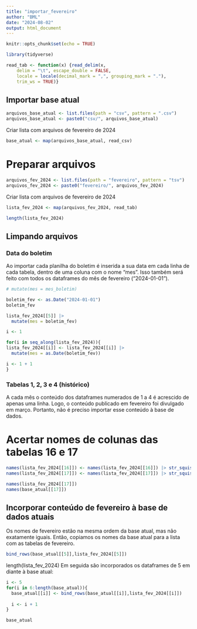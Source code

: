 ```yaml
---
title: "importar_fevereiro"
author: "BML"
date: "2024-08-02"
output: html_document
---
```


```r
knitr::opts_chunk$set(echo = TRUE)
```
```r
library(tidyverse)
```

```r
read_tab <- function(x) {read_delim(x, 
    delim = "\t", escape_double = FALSE, 
    locale = locale(decimal_mark = ",", grouping_mark = "."), 
    trim_ws = TRUE)}
```

## Importar base atual

```r
arquivos_base_atual <- list.files(path = "csv", pattern = ".csv")
arquivos_base_atual <- paste0("csv/", arquivos_base_atual)
```
 Criar lista com arquivos de fevereiro de 2024
```r
base_atual <- map(arquivos_base_atual, read_csv)  
```

# Preparar arquivos

```r
arquivos_fev_2024 <- list.files(path = "fevereiro", pattern = "tsv")
arquivos_fev_2024 <- paste0("fevereiro/", arquivos_fev_2024)
```
 Criar lista com arquivos de fevereiro de 2024
```r
lista_fev_2024 <- map(arquivos_fev_2024, read_tab)  
```

```r
length(lista_fev_2024)

```


## Limpando arquivos

### Data do boletim

Ao importar cada planilha do boletim é inserida a sua data em cada linha de cada tabela, dentro de uma coluna com o nome "mes". Isso também será feito com todos os dataframes do mês de fevereiro ("2024-01-01").

```r
# mutate(mes = mes_boletim)

boletim_fev <- as.Date("2024-01-01")
boletim_fev
```
```r
lista_fev_2024[[5]] |> 
  mutate(mes = boletim_fev)
```
```r
i <- 1

for(i in seq_along(lista_fev_2024)){
lista_fev_2024[[i]] <- lista_fev_2024[[i]] |> 
  mutate(mes = as.Date(boletim_fev))

i <- 1 + 1  
}

```



### Tabelas 1, 2, 3 e 4 (histórico)
A cada mês o conteúdo dos dataframes numerados de 1 a 4 é acrescido de apenas uma linha. Logo, o conteúdo publicado em fevereiro foi divulgado em março. Portanto, não é preciso importar esse conteúdo à base de dados.

# Acertar nomes de colunas das tabelas 16 e 17

```r
names(lista_fev_2024[[16]]) <- names(lista_fev_2024[[16]]) |> str_squish()
names(lista_fev_2024[[17]]) <- names(lista_fev_2024[[17]]) |> str_squish()
```

```r
names(lista_fev_2024[[17]])
names(base_atual[[17]])
```




## Incorporar conteúdo de fevereiro à base de dados atuais

Os nomes de fevereiro estão na mesma ordem da base atual, mas não exatamente iguais. Então, copiamos os nomes da base atual para a lista com as tabelas de fevereiro.



```r
bind_rows(base_atual[[5]],lista_fev_2024[[5]])
```



length(lista_fev_2024)
Em seguida são incorporados os dataframes de 5 em diante à base atual:
```r
i <- 5
for(i in 6:length(base_atual)){
  base_atual[[i]] <- bind_rows(base_atual[[i]],lista_fev_2024[[i]])  
  
  i <- i + 1
}
```


```r
base_atual
```

